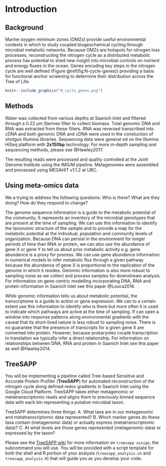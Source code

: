 # Introduction {#introduction}

## Background

Marine oxygen minimum zones (OMZs) provide useful environmental contexts in which to study coupled biogeochemical cycling through microbial metabolic networks. Because OMZs are hotspots for nitrogen loss processes, reconstructing the nitrogen cycle as a distributed metabolic process has potential to shed new insight into microbial controls on nutrient and energy fluxes in the ocean. Genes encoding key steps in the nitrogen cycle are well defined (Figure \@ref(fig:N-cycle-genes)) providing a basis for functional anchor screening to determine their distribution across the Tree of Life.

```r
knitr::include_graphics("N_cycle_genes.png")
```

## Methods

Water was collected from various depths at Saanich Inlet and filtered through a 0.22 µm Sterivex filter to collect biomass. Total genomic DNA and RNA was extracted from these filters. RNA was reversed transcribed into cDNA and both genomic DNA and cDNA were used in the constuction of shotgun Illumina libraries. Sequencing data were generat ed on the Illumina HiSeq platform with **2x150bp** technology. For more in-depth sampling and sequencing methods, please see @Hawley2017.

The resulting reads were processed and quality controlled at the Joint Genome Institute using the IMG/M pipeline. Metagenomes were assembled and processed using MEGAHIT v1.1.2 at UBC.

## Using meta-omics data

We a trying to address the following questions: Who is there? What are they doing? How do they respond to change?

The genome sequence information is a guide to the metabolic potential of the community. It represents an inventory of the microbial genotypes that are present at the time of sampling. We can use this information to identify the taxonomic structure of the sample and to provide a map for the metabolic potential at the individual, population and community levels of organization. Because DNA can persist in the environment for longer periods of time than RNA or protein, we can also use the abundance of gene X or gene Y to tell us about prior metabolic activity e.g. gene abundance is a proxy for process. We can use gene abundance information in numerical models to infer metabolic flux through a given pathway because the abundance of gene X is proportional to the replication of the genome in which it resides. Genomic information is also more robust to sampling noise as we collect and process samples for downstream analysis. For information on gene-centric modelling incorporating DNA, RNA and protein information in Saanich Inlet see this paper @Louca2016.

While genomic information tells us about metabolic potential, the transcriptome is a guide to action or gene expression. We can to a certain extent use this information to identify who is there but more often it is used to indicate which pathways are active at the time of sampling. If can open a window into response patterns along environmental gradients with the caveat that its short-lived nature is less robust to sampling noise. There is no guarantee that the presence of transcripts for a given gene X are converted into protein. However, because prokaryotes couple transcription to translation we typically infer a direct relationship. For information on relationships between DNA, RNA and protein in Saanich Inlet see this paper as well @Hawley2014.

## TreeSAPP

You will be implementing a pipeline called Tree-based Sensitive and Accurate Protein Profiler (**TreeSAPP**) for automated reconstruction of the nitrogen cycle along defined redox gradients in Saanich Inlet using the Google Cloud Platform. TreeSAPP takes either metagenomic or metatranscriptomic reads and aligns them to previously binned sequence data with each bin representing a putative microbial taxon.

TreeSAPP determines three things: A. What taxa are in our metagenomic and metatranscriptomic data represented? B. Which marker genes do these taxa contain (metagenomic data) or actually express (metatranscriptomic data)? C. At what levels are those genes represented (metagenomic data) or expressed by the taxon?

Please see the [TreeSAPP wiki](https://github.com/hallamlab/TreeSAPP/wiki/Classifying-sequences-with-treesapp-assign) for more information on `treesapp assign`, the subcommand you will use. You will be provided with a script template for both the shell and R portion of your analysis (`treesapp_analysis.sh` and `treesapp_analysis.R`) that will guide you as you develop your code.

